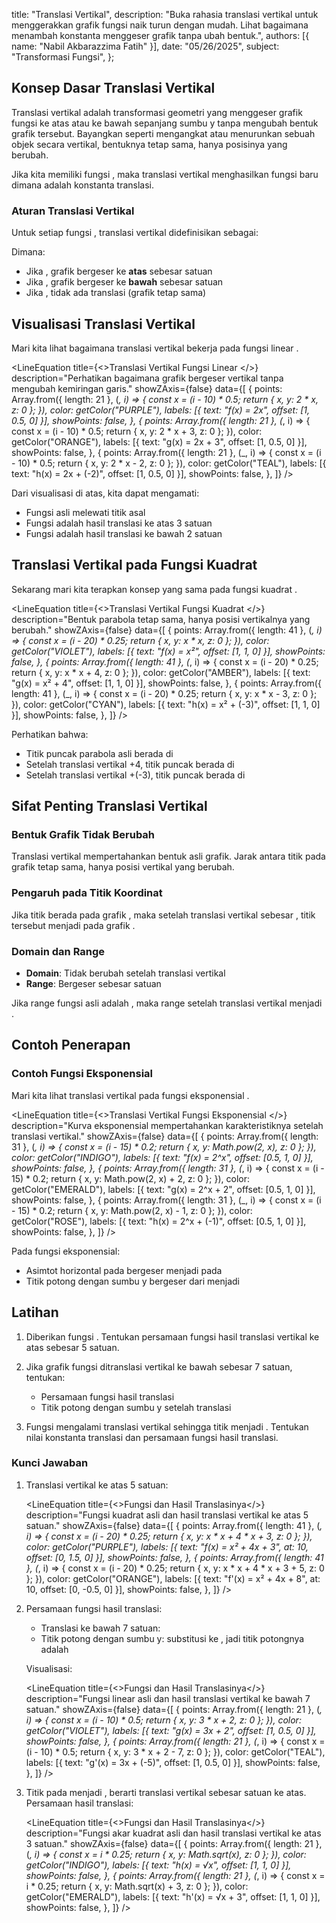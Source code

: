   title: "Translasi Vertikal",
  description: "Buka rahasia translasi vertikal untuk menggerakkan grafik fungsi naik turun dengan mudah. Lihat bagaimana menambah konstanta menggeser grafik tanpa ubah bentuk.",
  authors: [{ name: "Nabil Akbarazzima Fatih" }],
  date: "05/26/2025",
  subject: "Transformasi Fungsi",
};


## Konsep Dasar Translasi Vertikal

Translasi vertikal adalah transformasi geometri yang menggeser grafik fungsi ke atas atau ke bawah sepanjang sumbu y tanpa mengubah bentuk grafik tersebut. Bayangkan seperti mengangkat atau menurunkan sebuah objek secara vertikal, bentuknya tetap sama, hanya posisinya yang berubah.

Jika kita memiliki fungsi <InlineMath math="f(x)" />, maka translasi vertikal menghasilkan fungsi baru <InlineMath math="g(x) = f(x) + k" /> dimana <InlineMath math="k" /> adalah konstanta translasi.

### Aturan Translasi Vertikal

Untuk setiap fungsi <InlineMath math="f(x)" />, translasi vertikal didefinisikan sebagai:

<BlockMath math="g(x) = f(x) + k" />

Dimana:
- Jika <InlineMath math="k > 0" />, grafik bergeser ke **atas** sebesar <InlineMath math="k" /> satuan
- Jika <InlineMath math="k < 0" />, grafik bergeser ke **bawah** sebesar <InlineMath math="|k|" /> satuan
- Jika <InlineMath math="k = 0" />, tidak ada translasi (grafik tetap sama)

## Visualisasi Translasi Vertikal

Mari kita lihat bagaimana translasi vertikal bekerja pada fungsi linear <InlineMath math="f(x) = 2x" />.

<LineEquation
  title={<>Translasi Vertikal Fungsi Linear <InlineMath math="f(x) = 2x" /></>}
  description="Perhatikan bagaimana grafik bergeser vertikal tanpa mengubah kemiringan garis."
  showZAxis={false}
  data={[
    {
      points: Array.from({ length: 21 }, (_, i) => {
        const x = (i - 10) * 0.5;
        return { x, y: 2 * x, z: 0 };
      }),
      color: getColor("PURPLE"),
      labels: [{ text: "f(x) = 2x", offset: [1, 0.5, 0] }],
      showPoints: false,
    },
    {
      points: Array.from({ length: 21 }, (_, i) => {
        const x = (i - 10) * 0.5;
        return { x, y: 2 * x + 3, z: 0 };
      }),
      color: getColor("ORANGE"),
      labels: [{ text: "g(x) = 2x + 3", offset: [1, 0.5, 0] }],
      showPoints: false,
    },
    {
      points: Array.from({ length: 21 }, (_, i) => {
        const x = (i - 10) * 0.5;
        return { x, y: 2 * x - 2, z: 0 };
      }),
      color: getColor("TEAL"),
      labels: [{ text: "h(x) = 2x + (-2)", offset: [1, 0.5, 0] }],
      showPoints: false,
    },
  ]}
/>

Dari visualisasi di atas, kita dapat mengamati:
- Fungsi asli <InlineMath math="f(x) = 2x" /> melewati titik asal
- Fungsi <InlineMath math="g(x) = 2x + 3" /> adalah hasil translasi ke atas 3 satuan
- Fungsi <InlineMath math="h(x) = 2x + (-2)" /> adalah hasil translasi ke bawah 2 satuan

## Translasi Vertikal pada Fungsi Kuadrat

Sekarang mari kita terapkan konsep yang sama pada fungsi kuadrat <InlineMath math="f(x) = x^2" />.

<LineEquation
  title={<>Translasi Vertikal Fungsi Kuadrat <InlineMath math="f(x) = x^2" /></>}
  description="Bentuk parabola tetap sama, hanya posisi vertikalnya yang berubah."
  showZAxis={false}
  data={[
    {
      points: Array.from({ length: 41 }, (_, i) => {
        const x = (i - 20) * 0.25;
        return { x, y: x * x, z: 0 };
      }),
      color: getColor("VIOLET"),
      labels: [{ text: "f(x) = x²", offset: [1, 1, 0] }],
      showPoints: false,
    },
    {
      points: Array.from({ length: 41 }, (_, i) => {
        const x = (i - 20) * 0.25;
        return { x, y: x * x + 4, z: 0 };
      }),
      color: getColor("AMBER"),
      labels: [{ text: "g(x) = x² + 4", offset: [1, 1, 0] }],
      showPoints: false,
    },
    {
      points: Array.from({ length: 41 }, (_, i) => {
        const x = (i - 20) * 0.25;
        return { x, y: x * x - 3, z: 0 };
      }),
      color: getColor("CYAN"),
      labels: [{ text: "h(x) = x² + (-3)", offset: [1, 1, 0] }],
      showPoints: false,
    },
  ]}
/>

Perhatikan bahwa:
- Titik puncak parabola asli <InlineMath math="f(x) = x^2" /> berada di <InlineMath math="(0, 0)" />
- Setelah translasi vertikal +4, titik puncak <InlineMath math="g(x) = x^2 + 4" /> berada di <InlineMath math="(0, 4)" />
- Setelah translasi vertikal +(-3), titik puncak <InlineMath math="h(x) = x^2 + (-3)" /> berada di <InlineMath math="(0, -3)" />

## Sifat Penting Translasi Vertikal

### Bentuk Grafik Tidak Berubah

Translasi vertikal mempertahankan bentuk asli grafik. Jarak antara titik pada grafik tetap sama, hanya posisi vertikal yang berubah.

### Pengaruh pada Titik Koordinat

Jika titik <InlineMath math="(a, b)" /> berada pada grafik <InlineMath math="f(x)" />, maka setelah translasi vertikal sebesar <InlineMath math="k" />, titik tersebut menjadi <InlineMath math="(a, b + k)" /> pada grafik <InlineMath math="f(x) + k" />.

### Domain dan Range

- **Domain**: Tidak berubah setelah translasi vertikal
- **Range**: Bergeser sebesar <InlineMath math="k" /> satuan

Jika range fungsi asli adalah <InlineMath math="[c, d]" />, maka range setelah translasi vertikal <InlineMath math="k" /> menjadi <InlineMath math="[c + k, d + k]" />.

## Contoh Penerapan

### Contoh Fungsi Eksponensial

Mari kita lihat translasi vertikal pada fungsi eksponensial <InlineMath math="f(x) = 2^x" />.

<LineEquation
  title={<>Translasi Vertikal Fungsi Eksponensial <InlineMath math="f(x) = 2^x" /></>}
  description="Kurva eksponensial mempertahankan karakteristiknya setelah translasi vertikal."
  showZAxis={false}
  data={[
    {
      points: Array.from({ length: 31 }, (_, i) => {
        const x = (i - 15) * 0.2;
        return { x, y: Math.pow(2, x), z: 0 };
      }),
      color: getColor("INDIGO"),
      labels: [{ text: "f(x) = 2^x", offset: [0.5, 1, 0] }],
      showPoints: false,
    },
    {
      points: Array.from({ length: 31 }, (_, i) => {
        const x = (i - 15) * 0.2;
        return { x, y: Math.pow(2, x) + 2, z: 0 };
      }),
      color: getColor("EMERALD"),
      labels: [{ text: "g(x) = 2^x + 2", offset: [0.5, 1, 0] }],
      showPoints: false,
    },
    {
      points: Array.from({ length: 31 }, (_, i) => {
        const x = (i - 15) * 0.2;
        return { x, y: Math.pow(2, x) - 1, z: 0 };
      }),
      color: getColor("ROSE"),
      labels: [{ text: "h(x) = 2^x + (-1)", offset: [0.5, 1, 0] }],
      showPoints: false,
    },
  ]}
/>

Pada fungsi eksponensial:
- Asimtot horizontal <InlineMath math="y = 0" /> pada <InlineMath math="f(x) = 2^x" /> bergeser menjadi <InlineMath math="y = k" /> pada <InlineMath math="f(x) + k" />
- Titik potong dengan sumbu y bergeser dari <InlineMath math="(0, 1)" /> menjadi <InlineMath math="(0, 1 + k)" />

## Latihan

1. Diberikan fungsi <InlineMath math="f(x) = x^2 + 4x + 3" />. Tentukan persamaan fungsi hasil translasi vertikal ke atas sebesar 5 satuan.

2. Jika grafik fungsi <InlineMath math="g(x) = 3x + 2" /> ditranslasi vertikal ke bawah sebesar 7 satuan, tentukan:
   - Persamaan fungsi hasil translasi
   - Titik potong dengan sumbu y setelah translasi

3. Fungsi <InlineMath math="h(x) = \sqrt{x}" /> mengalami translasi vertikal sehingga titik <InlineMath math="(4, 2)" /> menjadi <InlineMath math="(4, 5)" />. Tentukan nilai konstanta translasi dan persamaan fungsi hasil translasi.

### Kunci Jawaban

1. Translasi vertikal ke atas 5 satuan: <InlineMath math="f'(x) = f(x) + 5 = x^2 + 4x + 3 + 5 = x^2 + 4x + 8" />

   <LineEquation
     title={<>Fungsi <InlineMath math="f(x) = x^2 + 4x + 3" /> dan Hasil Translasinya</>}
     description="Fungsi kuadrat asli dan hasil translasi vertikal ke atas 5 satuan."
     showZAxis={false}
     data={[
       {
         points: Array.from({ length: 41 }, (_, i) => {
           const x = (i - 20) * 0.25;
           return { x, y: x * x + 4 * x + 3, z: 0 };
         }),
         color: getColor("PURPLE"),
         labels: [{ text: "f(x) = x² + 4x + 3", at: 10, offset: [0, 1.5, 0] }],
         showPoints: false,
       },
       {
         points: Array.from({ length: 41 }, (_, i) => {
           const x = (i - 20) * 0.25;
           return { x, y: x * x + 4 * x + 3 + 5, z: 0 };
         }),
         color: getColor("ORANGE"),
         labels: [{ text: "f'(x) = x² + 4x + 8", at: 10, offset: [0, -0.5, 0] }],
         showPoints: false,
       },
     ]}
   />

2. Persamaan fungsi hasil translasi:
    
   - Translasi ke bawah 7 satuan: <InlineMath math="g'(x) = g(x) + (-7) = 3x + 2 + (-7) = 3x + (-5)" />
   - Titik potong dengan sumbu y: substitusi <InlineMath math="x = 0" /> ke <InlineMath math="g'(x) = 3(0) + (-5) = -5" />, jadi titik potongnya adalah <InlineMath math="(0, -5)" />

   Visualisasi:

   <LineEquation
     title={<>Fungsi <InlineMath math="g(x) = 3x + 2" /> dan Hasil Translasinya</>}
     description="Fungsi linear asli dan hasil translasi vertikal ke bawah 7 satuan."
     showZAxis={false}
     data={[
       {
         points: Array.from({ length: 21 }, (_, i) => {
           const x = (i - 10) * 0.5;
           return { x, y: 3 * x + 2, z: 0 };
         }),
         color: getColor("VIOLET"),
         labels: [{ text: "g(x) = 3x + 2", offset: [1, 0.5, 0] }],
         showPoints: false,
       },
       {
         points: Array.from({ length: 21 }, (_, i) => {
           const x = (i - 10) * 0.5;
           return { x, y: 3 * x + 2 - 7, z: 0 };
         }),
         color: getColor("TEAL"),
         labels: [{ text: "g'(x) = 3x + (-5)", offset: [1, 0.5, 0] }],
         showPoints: false,
       },
     ]}
   />

3. Titik <InlineMath math="(4, 2)" /> pada <InlineMath math="h(x) = \sqrt{x}" /> menjadi <InlineMath math="(4, 5)" />, berarti translasi vertikal sebesar <InlineMath math="k = 5 - 2 = 3" /> satuan ke atas.
   Persamaan hasil translasi: <InlineMath math="h'(x) = \sqrt{x} + 3" />

   <LineEquation
     title={<>Fungsi <InlineMath math="h(x) = \sqrt{x}" /> dan Hasil Translasinya</>}
     description="Fungsi akar kuadrat asli dan hasil translasi vertikal ke atas 3 satuan."
     showZAxis={false}
     data={[
       {
         points: Array.from({ length: 21 }, (_, i) => {
           const x = i * 0.25;
           return { x, y: Math.sqrt(x), z: 0 };
         }),
         color: getColor("INDIGO"),
         labels: [{ text: "h(x) = √x", offset: [1, 1, 0] }],
         showPoints: false,
       },
       {
         points: Array.from({ length: 21 }, (_, i) => {
           const x = i * 0.25;
           return { x, y: Math.sqrt(x) + 3, z: 0 };
         }),
         color: getColor("EMERALD"),
         labels: [{ text: "h'(x) = √x + 3", offset: [1, 1, 0] }],
         showPoints: false,
       },
     ]}
   />